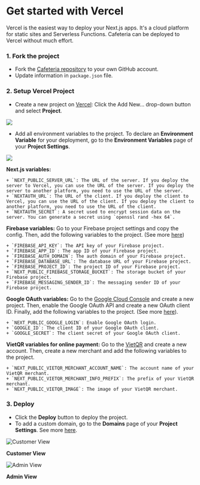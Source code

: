 
# Get started with Vercel

Vercel is the easiest way to deploy your Next.js apps. It's a cloud platform for static sites and Serverless Functions. Cafeteria can be deployed to Vercel without much effort.

<Steps>

### 1. Fork the project

- Fork the [Cafeteria repository](https://github.com/NextCafeteria/cafeteria) to your own GitHub account.
- Update information in `package.json` file.

### 2. Setup Vercel Project

- Create a new project on [Vercel](https://vercel.com/): Click the Add New… drop-down button and select **Project**.

![](/images/add-new-project-light.png)

- Add all environment variables to the project. To declare an **Environment Variable** for your deployment, go to the **Environment Variables** page of your **Project Settings**.

![](/images/add-env-variable-light.avif)

**Next.js variables:**

    + `NEXT_PUBLIC_SERVER_URL`: The URL of the server. If you deploy the server to Vercel, you can use the URL of the server. If you deploy the server to another platform, you need to use the URL of the server.
    + `NEXTAUTH_URL`: The URL of the client. If you deploy the client to Vercel, you can use the URL of the client. If you deploy the client to another platform, you need to use the URL of the client.
    + `NEXTAUTH_SECRET`: A secret used to encrypt session data on the server. You can generate a secret using `openssl rand -hex 64`.

**Firebase variables:** Go to your Firebase project settings and copy the config. Then, add the following variables to the project. (See more [here](https://firebase.google.com/docs/web/setup#config-object))

    + `FIREBASE_API_KEY`: The API key of your Firebase project.
    + `FIREBASE_APP_ID`: The app ID of your Firebase project.
    + `FIREBASE_AUTH_DOMAIN`: The auth domain of your Firebase project.
    + `FIREBASE_DATABASE_URL`: The database URL of your Firebase project.
    + `FIREBASE_PROJECT_ID`: The project ID of your Firebase project.
    + `NEXT_PUBLIC_FIREBASE_STORAGE_BUCKET`: The storage bucket of your Firebase project.
    + `FIREBASE_MESSAGING_SENDER_ID`: The messaging sender ID of your Firebase project.

**Google OAuth variables:** Go to the [Google Cloud Console](https://console.cloud.google.com/) and create a new project. Then, enable the Google OAuth API and create a new OAuth client ID. Finally, add the following variables to the project. (See more [here](https://next-auth.js.org/providers/google)).

    + `NEXT_PUBLIC_GOOGLE_LOGIN`: Enable Google OAuth login.
    + `GOOGLE_ID`: The client ID of your Google OAuth client.
    + `GOOGLE_SECRET`: The client secret of your Google OAuth client.

**VietQR variables for online payment:** Go to the [VietQR](https://vietqr.io/) and create a new account. Then, create a new merchant and add the following variables to the project.

    + `NEXT_PUBLIC_VIETQR_MERCHANT_ACCOUNT_NAME`: The account name of your VietQR merchant.
    + `NEXT_PUBLIC_VIETQR_MERCHANT_INFO_PREFIX`: The prefix of your VietQR merchant.
    + `NEXT_PUBLIC_VIETQR_IMAGE`: The image of your VietQR merchant.

### 3. Deploy

- Click the **Deploy** button to deploy the project.
- To add a custom domain, go to the **Domains** page of your **Project Settings**. See more [here](https://vercel.com/docs/concepts/projects/domains/add-a-domain).

![Customer View](/images/screenshot1.png)

**Customer View**

![Admin View](/images/screenshot2.png)

**Admin View**

</Steps>

